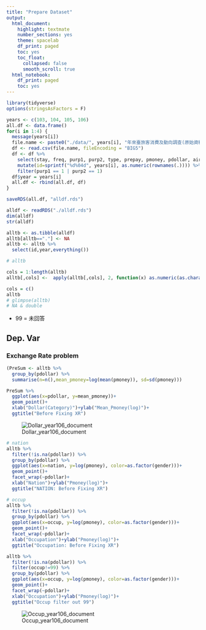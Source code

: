 ```yaml
---
title: "Prepare Dataset"
output:
  html_document:
    highlight: textmate
    number_sections: yes
    theme: spacelab
    df_print: paged
    toc: yes
    toc_float: 
      collapsed: false
      smooth_scroll: true
  html_notebook:
    df_print: paged
    toc: yes
---
```

```r
library(tidyverse)
options(stringsAsFactors = F)
```


```r
years <- c(103, 104, 105, 106)
all.df <- data.frame()
for(i in 1:4) {
  message(years[i])
  file.name <- paste0("./data/", years[i], "年來臺旅客消費及動向調查(原始資料).csv")
  df <- read.csv(file.name, fileEncoding = "BIG5")
  df <- df %>% 
    select(stay, freq, purp1, purp2, type, prepay, pmoney, pdollar, airf, pit1, pit2, pit3, pit4, pit5, money, dollar, money1, p1, money2, p2, money3, p3, money4, p4, money5, p5, money6, p6, m601, m602, m603, m604, m605, m606, m607, m608, m609, m610, act01, act02, act03, act04, act05, act06, act07, act08, act09, act10, act11, act12, act13, act14, act15, act16, act17, act18, act19, nation, age, income, educ, occup, gender) %>%
    mutate(id=sprintf("%d%04d", years[i], as.numeric(rownames(.)))) %>% 
    filter(purp1 == 1 | purp2 == 1) 
  df$year = years[i]
  all.df <- rbind(all.df, df)
}

saveRDS(all.df, "alldf.rds")
```


```r
alldf <- readRDS("./alldf.rds")
dim(alldf)
str(alldf)

alltb <- as.tibble(alldf)
alltb[alltb=="."] <- NA
alltb <- alltb %>% 
  select(id,year,everything())

# alltb

cols = 1:length(alltb)
alltb[,cols] <-  apply(alltb[,cols], 2, function(x) as.numeric(as.character(x)))

cols = c()
alltb
# glimpse(alltb)
# NA & double
```

- 99 = 未回答

## Dep. Var
### Exchange Rate problem

```r
(PreSum <- alltb %>% 
  group_by(pdollar) %>% 
  summarise(n=n(),mean_pmoney=log(mean(pmoney)), sd=sd(pmoney)))

PreSum %>% 
  ggplot(aes(x=pdollar, y=mean_pmoney))+
  geom_point()+
  xlab("Dollar(Category)")+ylab("Mean_Pmoney(log)")+
  ggtitle("Before Fixing XR")
```
![Dollar_year106_document](./img/DollarNNation.PNG)

```r
# nation
alltb %>% 
  filter(!is.na(pdollar)) %>% 
  group_by(pdollar) %>% 
  ggplot(aes(x=nation, y=log(pmoney), color=as.factor(gender)))+
  geom_point()+
  facet_wrap(~pdollar)+
  xlab("Nation")+ylab("Pmoney(log)")+
  ggtitle("NATION: Before Fixing XR")

# occup
alltb %>% 
  filter(!is.na(pdollar)) %>% 
  group_by(pdollar) %>% 
  ggplot(aes(x=occup, y=log(pmoney), color=as.factor(gender)))+
  geom_point()+
  facet_wrap(~pdollar)+
  xlab("Occupation")+ylab("Pmoney(log)")+
  ggtitle("Occupation: Before Fixing XR")

alltb %>% 
  filter(!is.na(pdollar)) %>% 
  filter(occup!=99) %>%
  group_by(pdollar) %>% 
  ggplot(aes(x=occup, y=log(pmoney), color=as.factor(gender)))+
  geom_point()+
  facet_wrap(~pdollar)+
  xlab("Occupation")+ylab("Pmoney(log)")+
  ggtitle("Occup filter out 99")
```
![Occup_year106_document](./img/Profile.PNG)


```r

```


